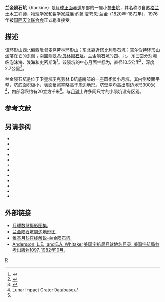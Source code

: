 {{lunar crater data|
 image=Normal Rankine LO-IV-178H LTVT.jpg|240px|
 caption=[[月球轨道器4号|月球轨道器4号]]拍摄的照片，兰金陨石坑位于照片中间。|
 latitude=3.87|
 N_or_S=S|
 longitude=71.49|
 E_or_W=E|
 diameter=10.5公里|
 depth=2.7公里|
 colong=291|
 eponym=[[威廉·约翰·麦夸恩·兰金|威廉·约·麦·兰金]]}}
'''兰金陨石坑'''（Rankine）是[[月球正面|月球正面]][[赤道|赤道]]东部的一座小[[撞击坑|撞击坑]]，其名称取自[[苏格兰|苏格兰]][[土木工程师|土木工程师]]、[[物理学家|物理学家]]和[[数学家|数学家]][[威廉·约翰·麦夸恩·兰金|威廉·约翰·麦夸恩·兰金]]（1820年-1872年），1976年被[[国际天文联合会|国际天文联合会]]正式批准接受。

==描述==
该环形山西北偏西毗邻[[麦克劳林环形山|麦克劳林环形山]]；东北靠近[[诺比利陨石坑|诺比利陨石坑]]；[[吉尔伯特环形山|吉尔伯特环形山]]坐落在它的东侧；南面则是[[冯·贝林陨石坑|冯·贝林陨石坑]]。兰金陨石坑的西、北、东三面分别濒临[[泡沫海|泡沫海]]、[[浪海|浪海]]和[[史密斯海|史密斯海]]<ref>{{Cite web |url=http://planetarynames.wr.usgs.gov/images/Lunar/lac_81_lo.pdf |title=.pdf Crater Rankine on LAC-81 map |accessdate=2016-08-09 |archive-date=2013-02-20 |archive-url=https://web.archive.org/web/20130220184629/http://planetarynames.wr.usgs.gov/images/Lunar/lac_81_lo.pdf |dead-url=no }}</ref>。该陨坑的中心[[月面坐标|月面坐标]]为{{Coord|3.87|S|71.49|E|globe:Moon|nogoogle=1|noosm=1}}，直径10.5公里<ref name="IAU">{{Cite web |url=http://planetarynames.wr.usgs.gov/Feature/4948 |title=Directory of the International Astronomical Union |access-date=2016-08-09 |archive-date=2021-09-26 |archive-url=https://web.archive.org/web/20210926184939/https://planetarynames.wr.usgs.gov/Feature/4948 |dead-url=no }}</ref>，深度2.7公里<ref>{{Cite web |url=http://fisherka.csolutionshosting.net/astronote/plan/craterdepth/html/CraterDepthFeatureNameWestfall.html |title=John E. Westfall's Atlas of the Lunar Terminator, Cambridge Univ. Press (2000) |accessdate=2016-08-09 |archive-date=2014-12-18 |archive-url=https://archive.today/20141218234310/http://fisherka.csolutionshosting.net/astronote/plan/craterdepth/html/CraterDepthFeatureNameWestfall.html |dead-url=no }}</ref>。

兰金陨石坑是位于卫星坑麦克劳林 B坑底南部的一座圆杯状小月坑，其内侧坡面平整，坑底面积极小，表面[[反照率|反照率]]略高于周边地形。坑壁平均高出周边地形300米<ref name=LICD>Lunar Impact Crater Database</ref>，内部容积约有20立方千米<ref name="LICD"/>。与[[月球|月球]]上许多同尺寸的小陨坑没有区别。

==参考文献==
{{reflist}}

==另请参阅==
{{refbegin}}
* {{cite book
  | last1 = Andersson
  | first1 = L. E.
  | last2 = Whitaker
  | first2 = E. A.
  | authorlink2 = Ewen Whitaker
  | date = 1982
  | title = [[NASA|NASA]] Catalogue of Lunar Nomenclature
  | publisher = NASA RP-1097
  | ref = harv
  }}
* {{cite web
  | last = Blue
  | first = Jennifer
  | date = July 25, 2007
  | title = Gazetteer of Planetary Nomenclature
  | publisher = [[United_States_Geological_Survey|USGS]]
  | url = http://planetarynames.wr.usgs.gov/
  | accessdate = 2007-08-05
  | ref = harv
  | archive-date = 2018-12-25
  | archive-url = https://web.archive.org/web/20181225170157/https://planetarynames.wr.usgs.gov/
  | dead-url = no
  }}
* {{cite book
  | last1 = Bussey
  | first1 = B.
  | authorlink1 = Ben Bussey
  | last2 = Spudis
  | first2 = P.
  | authorlink2 = Paul Spudis
  | date = 2004
  | title = The Clementine Atlas of the Moon
  | publisher = Cambridge University Press
  | location = New York
  | isbn = 978-0-521-81528-4
  | ref = harv
  }}
* {{cite book
  | last1 = Cocks
  | first1 = Elijah E.
  | last2 = Cocks
  | first2 = Josiah C.
  | date = 1995
  | title = Who's Who on the Moon: A Biographical Dictionary of Lunar Nomenclature
  | url = https://archive.org/details/isbn_9780936389271
  | publisher = Tudor Publishers
  | isbn = 978-0-936389-27-1
  | ref = harv
  }}
* {{cite web
  | last = McDowell
  | first = Jonathan
  | date = July 15, 2007
  | url = http://host.planet4589.org/astro/lunar/
  | title = Lunar Nomenclature
  | publisher = Jonathan's Space Report
  | accessdate = 2007-10-24
  | ref = harv
  | archive-date = 2018-12-25
  | archive-url = https://web.archive.org/web/20181225170156/http://host.planet4589.org/astro/lunar/
  | dead-url = no
  }}
* {{cite journal| last1 = Menzel| first1 = D. H.| last2 = Minnaert| first2 = M.| last3 = Levin| first3 = B.| last4 = Dollfus| first4 = A.| last5 = Bell| first5 = B.| title = Report on Lunar Nomenclature by the Working Group of Commission 17 of the IAU| doi = 10.1007/BF00171763| journal = Space Science Reviews| volume = 12| issue = 2| pages = 136–186| year = 1971| pmid = | pmc =| bibcode = 1971SSRv...12..136M| ref = harv}}
* {{cite book
  | first = Patrick
  | last = Moore
  | authorlink = Patrick Moore
  | date = 2001
  | title = On the Moon
  | url = https://archive.org/details/patrickmooreonmo00patr
  | publisher = Sterling Publishing Co
  | isbn = 978-0-304-35469-6
  | ref = harv
  }}
* {{cite book
  | first = Fred W.
  | last = Price
  | date = 1988
  | title = The Moon Observer's Handbook
  | publisher = Cambridge University Press
  | isbn = 978-0-521-33500-3
  | ref = harv
  }}
* {{cite book
  | last = Rükl
  | first = Antonín
  | authorlink = Antonín Rükl
  | date = 1990
  | title = Atlas of the Moon
  | publisher = Kalmbach Books
  | isbn = 978-0-913135-17-4
  | ref = harv
  }}
* {{cite book
  | last = Webb
  | first = Rev. T. W.
  | authorlink = Thomas William Webb
  | date = 1962
  | title = Celestial Objects for Common Telescopes
  | url = https://archive.org/details/celestialobjects00webb
  | edition = 6th revised
  | publisher = Dover
  | isbn = 978-0-486-20917-3
  | ref = harv
  }}
* {{cite book
  | first = Ewen A.
  | last = Whitaker
  | authorlink = Ewen Whitaker
  | date = 1999
  | title = Mapping and Naming the Moon
  | publisher = Cambridge University Press
  | isbn = 978-0-521-62248-6
  | ref = harv
  }}
* {{cite book
  | first = Peter T.
  | last = Wlasuk
  | date = 2000
  | title = Observing the Moon
  | publisher = Springer
  | isbn = 978-1-85233-193-1
  | ref = harv
 }}
{{refend}}

==外部链接==
*[http://www.lpi.usra.edu/resources/lunar_orbiter/bin/srch_nam.shtml?Rankine%7C0 月球数码摄影图集.] {{Wayback|url=http://www.lpi.usra.edu/resources/lunar_orbiter/bin/srch_nam.shtml?Rankine%7C0 |date=20201127012936 }}
*[http://www.lpi.usra.edu/resources/mapcatalog/LTO/lto81a1_1/ 兰金陨石坑周边地形图.] {{Wayback|url=http://www.lpi.usra.edu/resources/mapcatalog/LTO/lto81a1_1/ |date=20201127013839 }}
*[http://the-moon.wikispaces.com/Rankine 维基月球在线解说-兰金陨石坑.] {{Wayback|url=http://the-moon.wikispaces.com/Rankine |date=20180707090657 }}
*[http://planet4589.org/astro/lunar/RP-1097.pdf Andersson, L.E., and E.A. Whitaker,美国宇航局月球地名目录, 美国宇航局参考出版物1097, 1982年10月.]{{Wayback|url=http://planet4589.org/astro/lunar/RP-1097.pdf |date=20141006125838 }}

[[Category:月球环形山|R]]
{{月球環形山 (R-S)}}